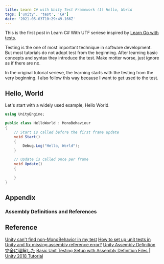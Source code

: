```yaml
---
title: Learn C# with Unity Test Framework (1) Hello, World
tags: ['unity', 'test', 'C#']
date: '2021-05-03T10:29:49.166Z'
---
```


<!-- TODO: Revise the content into how to organize scripts and their tests in Assets folder -->

This is the first post in Learn C# With UTF seriese inspired by [Learn Go with tests](https://quii.gitbook.io/learn-go-with-tests/go-fundamentals/hello-world).
<!-- sep -->

Testing is the one of most important technique in software development.
But most tutorials do not adopt test from the beginning.
After learning basic concepts and syntax they introduce the test.
Make motter worse, just ignore as if there are no.

In the original tutorial seriese, the learning starts with the testing from the very beginning.
I also follow this way because I want to get used to the test.

## Hello, World

Let's start with a widely used example, Hello World.
<!-- //TODO: Write the complete hello world test ?case -->

```csharp
using UnityEngine;

public class HelloWorld : MonoBehaviour
{
    // Start is called before the first frame update
    void Start()
    {
        Debug.Log("Hello, World");
    }

    // Update is called once per frame
    void Update()
    {
        
    }
}
```

## Appendix

### Assembly Definitions and References

<!-- // TODO:  Write .asmdef file
 [Assembly definitions - Unity Manual](https://docs.unity3d.com/Manual/ScriptCompilationAssemblyDefinitionFiles.html)
-->

## Reference

[Unity can't find non-MonoBehavior in my test](https://forum.unity.com/threads/unity-cant-find-non-monobehavior-in-my-test.599884/)
[How to set up unit tests in Unity and fix missing assembly reference error?](https://stackoverflow.com/questions/50223866/how-to-set-up-unit-tests-in-unity-and-fix-missing-assembly-reference-error)
[Unity Assembly Definition 完全に理解した](https://qiita.com/toRisouP/items/d206af3029c7d80326ed)
[Basic Unit Testing Setup with Assembly Definition Files | Unity 2018 Tutorial](https://www.youtube.com/watch?v=yA_ixsWP3zc)
